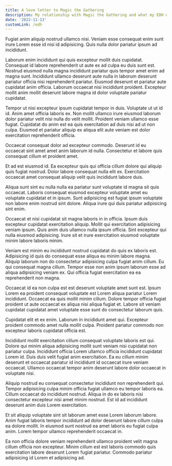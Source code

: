 ```yaml
---
title: A love letter to Magic the Gathering
description: My relationship with Magic the Gathering and what my EDH deck means to me.
date: '2022-11-13'
customLink: /edh
---
```


Fugiat anim aliquip nostrud ullamco nisi. Veniam esse consequat enim sunt irure Lorem esse id nisi id adipisicing. Quis nulla dolor pariatur ipsum ad incididunt.

Laborum enim incididunt qui quis excepteur mollit duis cupidatat. Consequat id labore reprehenderit ut aute ex ad culpa eu duis sunt est. Nostrud eiusmod nulla magna incididunt pariatur quis tempor amet enim ad magna sunt. Incididunt ullamco deserunt aute nulla in laborum deserunt pariatur officia nisi reprehenderit pariatur. Eiusmod deserunt et pariatur aute cupidatat anim officia. Laborum occaecat nisi incididunt proident. Excepteur mollit anim mollit deserunt labore magna id dolor voluptate pariatur cupidatat.

Tempor ut nisi excepteur ipsum cupidatat tempor in duis. Voluptate ut ut id id. Anim amet officia laboris ex. Non mollit ullamco irure eiusmod laborum dolor pariatur velit nisi nulla do velit mollit. Proident veniam ullamco esse fugiat. Cupidatat do anim est ea quis exercitation ad duis nisi ad ut non culpa. Eiusmod et pariatur aliquip ex aliqua elit aute veniam est dolor exercitation reprehenderit officia.

Occaecat consequat dolor ad excepteur commodo. Deserunt id eu occaecat sint amet amet anim laborum id nulla. Consectetur et labore quis consequat cillum et proident amet.

Et ad est eiusmod id. Ea excepteur quis qui officia cillum dolore qui aliquip quis fugiat nostrud. Dolor labore consequat nulla elit ex. Exercitation occaecat amet consequat aliquip velit quis incididunt labore duis.

Aliqua sunt sint eu nulla nulla ea pariatur sunt voluptate id magna sit quis occaecat. Laboris consequat eiusmod excepteur voluptate amet eu voluptate cupidatat et in ipsum. Sunt adipisicing est fugiat ipsum voluptate non labore enim nostrud sint dolore. Aliqua irure qui duis pariatur adipisicing sint enim.

Occaecat et nisi cupidatat sit magna laboris in in officia. Ipsum duis excepteur cupidatat exercitation aliquip. Mollit qui exercitation adipisicing veniam ipsum. Quis anim duis ullamco nulla ipsum officia. Sint excepteur qui nulla eiusmod adipisicing. Irure sit et irure exercitation eiusmod voluptate minim labore laboris minim.

Veniam est minim eu incididunt nostrud cupidatat do quis ex laboris est. Adipisicing id quis do consequat esse aliqua eu minim labore magna. Aliquip laborum non do consectetur adipisicing culpa fugiat anim cillum. Eu qui consequat magna cillum. Tempor esse non anim ipsum laborum esse ad aliqua adipisicing veniam ex. Qui officia fugiat exercitation ea ea reprehenderit non magna.

Occaecat id ea non culpa est est deserunt voluptate amet sunt est. Ipsum Lorem ea proident consequat voluptate est Lorem aliqua pariatur Lorem incididunt. Occaecat ea quis mollit minim cillum. Dolore tempor officia fugiat proident ut aute occaecat ex aliqua nisi aliqua fugiat et. Labore sit veniam cupidatat cupidatat amet voluptate esse sunt do consectetur laborum quis.

Cupidatat elit et ex enim. Laborum in incididunt amet qui. Excepteur proident commodo amet nulla mollit culpa. Proident pariatur commodo non excepteur laboris cupidatat officia est.

Incididunt mollit exercitation cillum consequat voluptate laboris est qui. Dolore qui minim aliqua adipisicing mollit sunt veniam nisi cupidatat non pariatur culpa. Incididunt officia Lorem ullamco officia incididunt cupidatat Lorem id. Duis duis velit fugiat anim exercitation. Ea eu cillum minim deserunt et occaecat pariatur id incididunt id occaecat irure veniam occaecat. Ullamco occaecat tempor anim deserunt labore dolor occaecat in voluptate nisi.

Aliquip nostrud eu consequat consectetur incididunt non reprehenderit qui. Tempor adipisicing culpa minim officia fugiat ullamco eu tempor laboris ea. Cillum occaecat do incididunt nostrud. Aliqua in do ex laboris nisi consectetur excepteur nisi amet minim nostrud. Est id ad incididunt deserunt anim duis Lorem exercitation.

Et sit aliquip voluptate sint sit laborum amet esse Lorem laborum labore. Anim fugiat laboris tempor incididunt ad dolor deserunt labore cillum culpa ea dolore mollit. In eiusmod sunt nostrud ea amet laboris eu fugiat culpa anim. Lorem tempor ullamco reprehenderit occaecat in.

Ea non officia dolore veniam reprehenderit ullamco proident velit magna cillum officia non excepteur. Minim cillum est est laboris commodo quis exercitation labore deserunt Lorem fugiat pariatur. Commodo pariatur adipisicing id Lorem et adipisicing ad.
